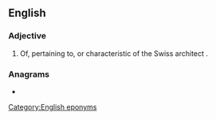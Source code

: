 ==English==

===Adjective===
{{en-adj}}

# Of, pertaining to, or characteristic of the Swiss architect {{w|Le Corbusier}}.

===Anagrams===
* {{anagrams|en|conurbias}}

[[Category:English eponyms]]